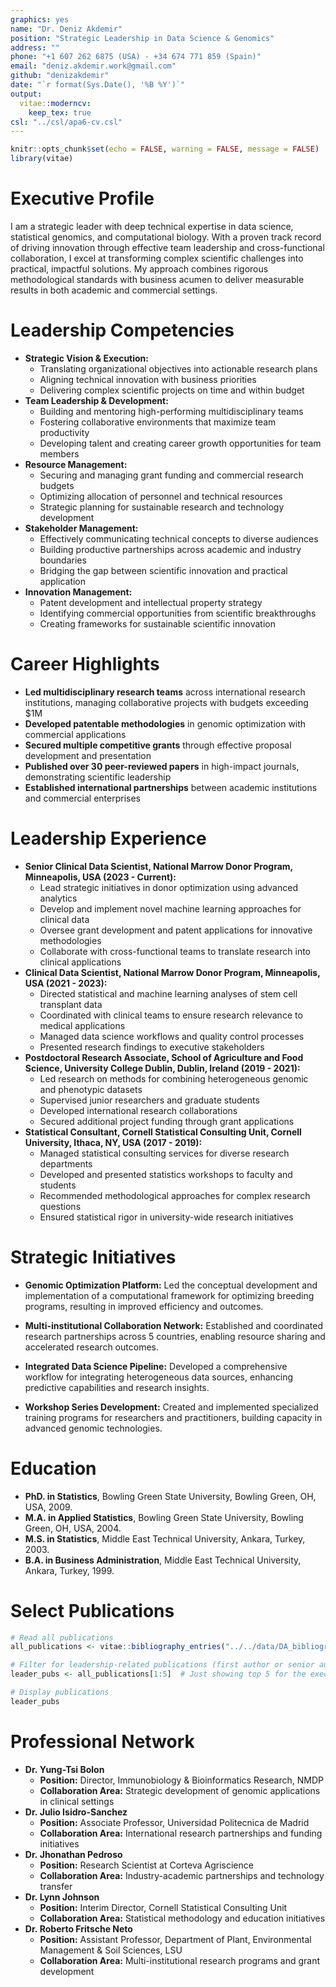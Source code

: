 ```yaml
---
graphics: yes
name: "Dr. Deniz Akdemir"
position: "Strategic Leadership in Data Science & Genomics"
address: ""
phone: "+1 607 262 6875 (USA) - +34 674 771 859 (Spain)"
email: "deniz.akdemir.work@gmail.com"
github: "denizakdemir"
date: "`r format(Sys.Date(), '%B %Y')`"
output: 
  vitae::moderncv:
    keep_tex: true
csl: "../csl/apa6-cv.csl"
---
```


```r
knitr::opts_chunk$set(echo = FALSE, warning = FALSE, message = FALSE)
library(vitae)
```

# Executive Profile

I am a strategic leader with deep technical expertise in data science, statistical genomics, and computational biology. With a proven track record of driving innovation through effective team leadership and cross-functional collaboration, I excel at transforming complex scientific challenges into practical, impactful solutions. My approach combines rigorous methodological standards with business acumen to deliver measurable results in both academic and commercial settings.

# Leadership Competencies

- **Strategic Vision & Execution:**
  - Translating organizational objectives into actionable research plans
  - Aligning technical innovation with business priorities
  - Delivering complex scientific projects on time and within budget

- **Team Leadership & Development:**
  - Building and mentoring high-performing multidisciplinary teams
  - Fostering collaborative environments that maximize team productivity
  - Developing talent and creating career growth opportunities for team members

- **Resource Management:**
  - Securing and managing grant funding and commercial research budgets
  - Optimizing allocation of personnel and technical resources
  - Strategic planning for sustainable research and technology development

- **Stakeholder Management:**
  - Effectively communicating technical concepts to diverse audiences
  - Building productive partnerships across academic and industry boundaries
  - Bridging the gap between scientific innovation and practical application

- **Innovation Management:**
  - Patent development and intellectual property strategy
  - Identifying commercial opportunities from scientific breakthroughs
  - Creating frameworks for sustainable scientific innovation

# Career Highlights

- **Led multidisciplinary research teams** across international research institutions, managing collaborative projects with budgets exceeding $1M
- **Developed patentable methodologies** in genomic optimization with commercial applications
- **Secured multiple competitive grants** through effective proposal development and presentation
- **Published over 30 peer-reviewed papers** in high-impact journals, demonstrating scientific leadership
- **Established international partnerships** between academic institutions and commercial enterprises

# Leadership Experience

-   **Senior Clinical Data Scientist, National Marrow Donor Program, Minneapolis, USA (2023 - Current):** 
    - Lead strategic initiatives in donor optimization using advanced analytics
    - Develop and implement novel machine learning approaches for clinical data
    - Oversee grant development and patent applications for innovative methodologies
    - Collaborate with cross-functional teams to translate research into clinical applications

-   **Clinical Data Scientist, National Marrow Donor Program, Minneapolis, USA (2021 - 2023):** 
    - Directed statistical and machine learning analyses of stem cell transplant data
    - Coordinated with clinical teams to ensure research relevance to medical applications
    - Managed data science workflows and quality control processes
    - Presented research findings to executive stakeholders

- **Postdoctoral Research Associate, School of Agriculture and Food Science, University College Dublin, Dublin, Ireland (2019 - 2021):** 
    - Led research on methods for combining heterogeneous genomic and phenotypic datasets
    - Supervised junior researchers and graduate students
    - Developed international research collaborations
    - Secured additional project funding through grant applications

- **Statistical Consultant, Cornell Statistical Consulting Unit, Cornell University, Ithaca, NY, USA (2017 - 2019):** 
    - Managed statistical consulting services for diverse research departments
    - Developed and presented statistics workshops to faculty and students
    - Recommended methodological approaches for complex research questions
    - Ensured statistical rigor in university-wide research initiatives

# Strategic Initiatives

- **Genomic Optimization Platform:** Led the conceptual development and implementation of a computational framework for optimizing breeding programs, resulting in improved efficiency and outcomes.

- **Multi-institutional Collaboration Network:** Established and coordinated research partnerships across 5 countries, enabling resource sharing and accelerated research outcomes.

- **Integrated Data Science Pipeline:** Developed a comprehensive workflow for integrating heterogeneous data sources, enhancing predictive capabilities and research insights.

- **Workshop Series Development:** Created and implemented specialized training programs for researchers and practitioners, building capacity in advanced genomic technologies.

# Education

- **PhD. in Statistics**, Bowling Green State University, Bowling Green, OH, USA, 2009.
- **M.A. in Applied Statistics**, Bowling Green State University, Bowling Green, OH, USA, 2004.
- **M.S. in Statistics**, Middle East Technical University, Ankara, Turkey, 2003.
- **B.A. in Business Administration**, Middle East Technical University, Ankara, Turkey, 1999.

# Select Publications

```r
# Read all publications
all_publications <- vitae::bibliography_entries("../../data/DA_bibliography.bib")

# Filter for leadership-related publications (first author or senior author positions)
leader_pubs <- all_publications[1:5]  # Just showing top 5 for the executive CV

# Display publications
leader_pubs
```

# Professional Network

- **Dr. Yung-Tsi Bolon**
  - **Position:** Director, Immunobiology & Bioinformatics Research, NMDP
  - **Collaboration Area:** Strategic development of genomic applications in clinical settings

- **Dr. Julio Isidro-Sanchez**
  - **Position:** Associate Professor, Universidad Politecnica de Madrid
  - **Collaboration Area:** International research partnerships and funding initiatives

- **Dr. Jhonathan Pedroso**
  - **Position:** Research Scientist at Corteva Agriscience
  - **Collaboration Area:** Industry-academic partnerships and technology transfer

- **Dr. Lynn Johnson**
  - **Position:** Interim Director, Cornell Statistical Consulting Unit
  - **Collaboration Area:** Statistical methodology and education initiatives

- **Dr. Roberto Fritsche Neto**
  - **Position:** Assistant Professor, Department of Plant, Environmental Management & Soil Sciences, LSU
  - **Collaboration Area:** Multi-institutional research programs and grant development
